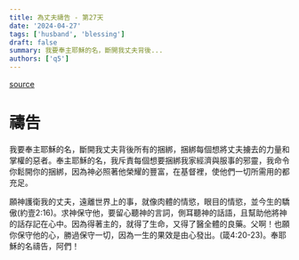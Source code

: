 ```yaml
---
title: 為丈夫禱告 - 第27天
date: '2024-04-27'
tags: ['husband', 'blessing']
draft: false
summary: 我要奉主耶穌的名，斷開我丈夫背後...
authors: ['q5']
---
```


[source](https://q5help.me/faith/Prayforhusband31days.jsp)

# 禱告

我要奉主耶穌的名，斷開我丈夫背後所有的捆綁，捆綁每個想將丈夫擄去的力量和掌權的惡者。奉主耶穌的名，我斥責每個想要捆綁我家經濟與服事的邪靈，我命令你鬆開你的捆綁，因為神必照著他榮耀的豐富，在基督裡，使他們一切所需用的都充足。

願神護衛我的丈夫，遠離世界上的事，就像肉體的情慾，眼目的情慾，並今生的驕傲(約壹2:16)。求神保守他，要留心聽神的言詞，側耳聽神的話語，且幫助他將神的話存記在心中。因為得著主的，就得了生命，又得了醫全體的良藥。父啊！也願你保守他的心，勝過保守一切，因為一生的果效是由心發出。(箴4:20-23)。奉耶穌的名禱告，阿們！
